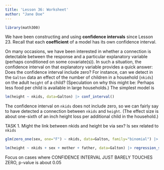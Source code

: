 ```yaml
---
title: 'Lesson 36: Worksheet'
author: "Jane Doe"
---
```


```r
library(math300)
```

We have been constructing and using **confidence intervals** since Lesson 23. Recall that each **coefficient** of a model has its own confidence interval.

On many occasions, we have been interested in whether a connection is detectable between the response and a particular explanatory variable (perhaps conditioned on some covariate(s)). In such a situation, the confidence interval on that explanatory variable provides a quick answer: Does the confidence interval include zero? For instance, can we detect in the `Galton` data an effect of the number of children in a household (`nkids`) on the adult `height` of a child? (Speculation on why this might be: Perhaps less food per child is available in large households.) The simplest model is

```r
lm(height ~ nkids, data=Galton) |> conf_interval()
```

The confidence interval on `nkids` does not include zero, so we can fairly say to have detected a connection between `nkids` and `height`. (The effect size is about one-sixth of an inch height loss per additional child in the household.)

TASK 1. Might the link between nkids and height be via sex? Is sex related to `nkids`

```r
glm(zero_one(sex, one="F") ~ nkids, data=Galton, family="binomial") |> conf_interval(show_p=TRUE)
```
```r
lm(height ~ nkids + sex + mother + father, data=Galton) |> regression_summary()
```

Focus on cases where
CONFIDENCE INTERVAL JUST BARELY TOUCHES ZERO, p-value is about 0.05





